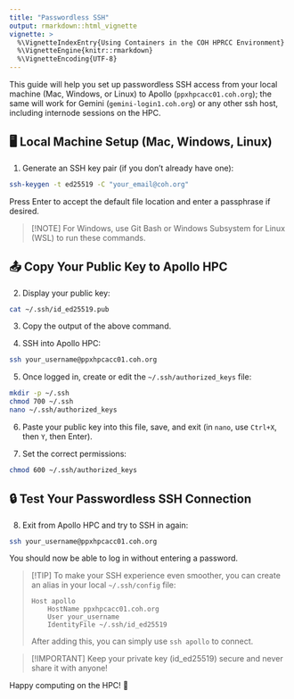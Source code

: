 ```yaml
---
title: "Passwordless SSH"
output: rmarkdown::html_vignette
vignette: >
  %\VignetteIndexEntry{Using Containers in the COH HPRCC Environment}
  %\VignetteEngine{knitr::rmarkdown}
  %\VignetteEncoding{UTF-8}
---
```


This guide will help you set up passwordless SSH access from your local machine (Mac, Windows, or Linux) to Apollo (`ppxhpcacc01.coh.org`); the same will work for Gemini (`gemini-login1.coh.org`) or any other ssh host, including internode sessions on the HPC.

## 🖥️ Local Machine Setup (Mac, Windows, Linux)

1. Generate an SSH key pair (if you don't already have one):
```bash
ssh-keygen -t ed25519 -C "your_email@coh.org"
```
   Press Enter to accept the default file location and enter a passphrase if desired.


> [!NOTE]
> For Windows, use Git Bash or Windows Subsystem for Linux (WSL) to run these commands.

## 📤 Copy Your Public Key to Apollo HPC

2. Display your public key:

```bash
cat ~/.ssh/id_ed25519.pub
```

3. Copy the output of the above command.

4. SSH into Apollo HPC:
```bash
ssh your_username@ppxhpcacc01.coh.org
```

5. Once logged in, create or edit the `~/.ssh/authorized_keys` file:
```bash
mkdir -p ~/.ssh
chmod 700 ~/.ssh
nano ~/.ssh/authorized_keys
```

6. Paste your public key into this file, save, and exit (in `nano`, use `Ctrl+X`, then `Y`, then Enter).

7. Set the correct permissions:
```bash
chmod 600 ~/.ssh/authorized_keys
```

## 🔒 Test Your Passwordless SSH Connection

8. Exit from Apollo HPC and try to SSH in again:
```bash
ssh your_username@ppxhpcacc01.coh.org
```

You should now be able to log in without entering a password.

> [!TIP]
> To make your SSH experience even smoother, you can create an alias in your local `~/.ssh/config` file:
> ```
> Host apollo
>     HostName ppxhpcacc01.coh.org
>     User your_username
>     IdentityFile ~/.ssh/id_ed25519
> ```
> After adding this, you can simply use `ssh apollo` to connect.

> [!IMPORTANT]
> Keep your private key (id_ed25519) secure and never share it with anyone!

Happy computing on the HPC! 🚀
